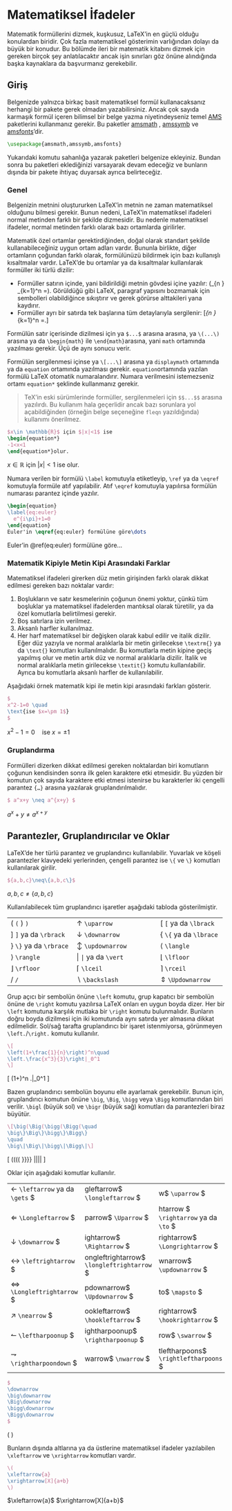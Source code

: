 # Matematiksel İfadeler

Matematik formüllerini dizmek, kuşkusuz, LaTeX'in en güçlü olduğu
konulardan biridir. Çok fazla matematiksel gösterimin varlığından dolayı
da büyük bir konudur. Bu bölümde ileri bir
matematik kitabını dizmek için gereken birçok şey anlatılacaktır ancak
işin sınırları göz önüne alındığında başka kaynaklara da başvurmanız
gerekebilir.

## Giriş

Belgenizde yalnızca birkaç basit matematiksel formül kullanacaksanız
herhangi bir pakete gerek olmadan yazabilirsiniz. Ancak çok sayıda
karmaşık formül içeren bilimsel bir belge yazma niyetindeyseniz temel
[AMS](https://www.ams.org/publications/authors/tex/amslatex){texel="noreferrer noopener"
target="_blank"} paketlerini kullanmanız gerekir. Bu paketler
[amsmath](http://ftp.ntua.gr/mirror/ctan/macros/latex/required/amsmath/amsmath.pdf){texel="noreferrer noopener"
target="_blank"} ,
[amssymb](https://texdoc.net/texmf-dist/doc/fonts/amsfonts/amssymb.pdf){texel="noreferrer noopener"
target="_blank"} ve
[amsfonts](http://ftp.ntua.gr/mirror/ctan/fonts/amsfonts/doc/amsfonts.pdf){texel="noreferrer noopener"
target="_blank"}'dir.


``` tex
\usepackage{amsmath,amssymb,amsfonts}
```


Yukarıdaki komutu sahanlığa yazarak paketleri belgenize ekleyiniz.
Bundan sonra bu paketleri eklediğinizi varsayarak devam edeceğiz ve
bunların dışında bir pakete ihtiyaç duyarsak ayrıca belirteceğiz.

### Genel

Belgenizin metnini oluştururken LaTeX'in metnin ne zaman matematiksel
olduğunu bilmesi gerekir. Bunun nedeni, LaTeX'in matematiksel ifadeleri
normal metinden farklı bir şekilde dizmesidir. Bu nedenle matematiksel
ifadeler, normal metinden farklı olarak bazı ortamlarda girilirler.

Matematik özel ortamlar gerektirdiğinden, doğal olarak standart şekilde
kullanabileceğiniz uygun ortam adları vardır. Bununla birlikte, diğer
ortamların çoğundan farklı olarak, formülünüzü bildirmek için bazı
kullanışlı kısaltmalar vardır. LaTeX'de bu ortamlar ya da kısaltmalar
kullanılarak formüller iki türlü dizilir:

-   Formüller satırın içinde, yani bildirildiği metnin gövdesi içine
    yazılır: \(\lim\_{n \to \infty} \sum_{k=1}^n \frac{1}{k^2}
    =\frac{\pi^2}{6}\). Görüldüğü gibi LaTeX, paragraf yapısını
    bozmamak için sembolleri olabildiğince sıkıştırır ve gerek görürse
    alttakileri yana kaydırır.
-   Formüller ayrı bir satırda tek başlarına tüm detaylarıyla
    sergilenir: \[\lim_{n \to \infty} \sum_{k=1}^n
    \frac{1}{k^2} =\frac{\pi^2}{6}.\]

Formülün satır içerisinde dizilmesi için ya `$...$` arasına arasına, ya
`\(...\)` arasına ya da `\begin{math}` ile `\end{math}`arasına, yani
`math` ortamında yazılması gerekir. Üçü de aynı sonucu verir.

Formülün sergilenmesi içinse ya `\[...\]` arasına ya `displaymath`
ortamında ya da `equation` ortamında yazılması gerekir.
`equation `ortamında yazılan formülü LaTeX otomatik numaralandırır.
Numara verilmesini istemezseniz ortamı `equation*` şeklinde kullanmanız
gerekir.

> TeX'in eski sürümlerinde formüller, sergilenmeleri için `$$...$$`
> arasına yazılırdı. Bu kullanım hala geçerlidir ancak bazı sorunlara
> yol açabildiğinden (örneğin belge seçeneğine `fleqn` yazıldığında)
> kullanımı önerilmez.


``` tex
$x\in \mathbb{R}$ için $|x|<1$ ise
\begin{equation*}
-1<x<1
\end{equation*}olur.
```


$x\in\mathbb{R}$ için $|x|<1$ ise
\begin{equation}
-1<x<1
\end{equation}olur.


Numara verilen bir formülü `\label` komutuyla etiketleyip, `\ref` ya da
`\eqref` komutuyla formüle atıf yapılabilir. Atıf `\eqref` komutuyla
yapılırsa formülün numarası parantez içinde yazılır.


``` tex
\begin{equation}
\label{eq:euler}
  e^{i\pi}+1=0
\end{equation}
Euler'in \eqref{eq:euler} formülüne göre\dots
```



\begin{equation}
e^{i\pi}+1=0
(\#eq:euler)
\end{equation}
Euler'in \@ref(eq:euler) formülüne göre...


### Matematik Kipiyle Metin Kipi Arasındaki Farklar

Matematiksel ifadeleri girerken düz metin girişinden farklı olarak
dikkat edilmesi gereken bazı noktalar vardır:

1.  Boşlukların ve satır kesmelerinin çoğunun önemi yoktur, çünkü tüm
    boşluklar ya matematiksel ifadelerden mantıksal olarak türetilir, ya
    da özel komutlarla belirtilmesi gerekir.
2.  Boş satırlara izin verilmez.
3.  Aksanlı harfler kullanılmaz.
4.  Her harf matematiksel bir değişken olarak kabul edilir ve italik
    dizilir. Eğer düz yazıyla ve normal aralıklarla bir metin
    girilecekse `\textrm{}` ya da `\text{}` komutları kullanılmalıdır.
    Bu komutlarla metin kipine geçiş yapılmış olur ve metin artık düz ve
    normal aralıklarla dizilir. İtalik ve normal aralıklarla metin
    girilecekse `\textit{}` komutu kullanılabilir. Ayrıca bu komutlarla
    aksanlı harfler de kullanılabilir.

Aşağıdaki örnek matematik kipi ile metin kipi arasındaki farkları
gösterir.


```tex
$
x^2-1=0 \quad
\text{ise $x=\pm 1$}
$
```



$x^2-1=0 \quad \text{ise $x=\pm 1$}$


### Gruplandırma

Formülleri dizerken dikkat edilmesi gereken noktalardan biri komutların
çoğunun kendisinden sonra ilk gelen karaktere etki etmesidir. Bu yüzden
bir komutun çok sayıda karaktere etki etmesi istenirse bu karakterler
iki çengelli parantez `{…}` arasına yazılarak gruplandırılmalıdır.


``` tex
$ a^x+y \neq a^{x+y} $
```

$a^x+y \neq a^{x+y}$

## Parantezler, Gruplandırıcılar ve Oklar


LaTeX'de her türlü parantez ve gruplandırıcı kullanılabilir. Yuvarlak ve
köşeli parantezler klavyedeki yerlerinden, çengelli parantez ise `\{` ve
`\}` komutları kullanılarak girilir.


``` tex
${a,b,c}\neq\{a,b,c\}$
```

${a,b,c}\neq\{a,b,c\}$


Kullanılabilecek tüm gruplandırıcı işaretler aşağıdaki tabloda
gösterilmiştir.


|    |     |    |
|:---|:----|:---|
|( `(`   ) `)`           |  $\uparrow$ `\uparrow`    |  $[$ `[` ya da `\lbrack` |
|$]$ `]` ya da `\rbrack`|  $\downarrow$ `\downarrow`|  $\lbrace$ `\{` ya da `\lbrace`| 
|$\rbrace$ `\}` ya da `\rbrace`|   $\updownarrow$ `\updownarrow`|   $\langle$ `\langle`|
|$\rangle$ `\rangle`  |    $\vert$ `|` ya da `\vert`|   $\lfloor$ `\lfloor`  |
|$\rfloor$ `\rfloor` |     $\lceil$ `\lceil`    |       $\rceil$ `\rceil`  |
|$/$ `/`      |            $\backslash$ `\backslash` |  $\Updownarrow$ `\Updownarrow`| |$\Uparrow$ `\Uparrow` |   $\Downarrow$ `\Downarrow` |  $\\|$ `\|` ya da `\Vert` |                                                


Grup açıcı bir sembolün önüne `\left` komutu, grup kapatıcı bir sembolün
önüne de `\right` komutu yazılırsa LaTeX onları en uygun boyda dizer.
Her bir `\left` komutuna karşılık mutlaka bir `\right` komutu
bulunmalıdır. Bunların doğru boyda dizilmesi için iki komutunda aynı
satırda yer almasına dikkat edilmelidir. Sol/sağ tarafta gruplandırıcı
bir işaret istenmiyorsa, görünmeyen `\left.`/`\right.` komutu
kullanılır.


``` tex
\[
\left(1+\frac{1}{n}\right)^n\quad
\left.\frac{x^3}{3}\right|_0^1
\]
```



\[
\left(1+\frac{1}{n}\right)^n\quad
\left.\frac{x^3}{3}\right|_0^1
\]


Bazen gruplandırıcı sembolün boyunu elle ayarlamak gerekebilir. Bunun
için, gruplandırıcı komutun önüne `\big`, `\Big`, `\bigg` veya `\Bigg`
komutlarından biri verilir. `\bigl` (büyük sol) ve `\bigr` (büyük sağ)
komutları da parantezleri biraz büyütür.


``` tex
\[\big(\Big(\bigg(\Bigg(\quad
\big\}\Big\}\bigg\}\Bigg\}
\quad
\big\|\Big\|\bigg\|\Bigg\|\]
```



\[
\big(\Big(\bigg(\Bigg(\quad
\big\}\Big\}\bigg\}\Bigg\}
\quad
\big\|\Big\|\bigg\|\Bigg\|
\]


Oklar için aşağıdaki komutlar kullanılır.

  ------------------------------------------------ ------------------------------------------------ ---------------------------------------------- ------------------------------------------
  $\leftarrow$ `\leftarrow` ya da `\gets`     $\longleftarrow$ `\longleftarrow`             $\uparrow$ `\uparrow`                       $\Leftarrow$ `\Leftarrow`
  $\Longleftarrow$ `\Longleftarrow`             $\Uparrow$ `\Uparrow`                         $ \rightarrow $ `\rightarrow` ya da `\to`   $\longrightarrow$ `\longrightarrow`
  $\downarrow$ `\downarrow`                     $\Rightarrow$ `\Rightarrow`                   $\Longrightarrow$ `\Longrightarrow`         $\Downarrow$ `\Downarrow`
  $\leftrightarrow$ `\leftrightarrow`           $\longleftrightarrow$ `\longleftrightarrow`   $\updownarrow$ `\updownarrow`               $\Leftrightarrow$ `\Leftrightarrow`
  $\Longleftrightarrow$ `\Longleftrightarrow`   $\Updownarrow$ `\Updownarrow`                 $\mapsto$ `\mapsto`                         $\longmapsto$ `\longmapsto`
  $\nearrow$ `\nearrow`                         $\hookleftarrow$ `\hookleftarrow`             $\hookrightarrow$ `\hookrightarrow`         $\searrow$ `\searrow`
  $\leftharpoonup$ `\leftharpoonup`             $\rightharpoonup$ `\rightharpoonup`           $\swarrow$ `\swarrow`                       $\leftharpoondown$ `\leftharpoondown`
  $\rightharpoondown$ `\rightharpoondown`       $\nwarrow$ `\nwarrow`                         $\rightleftharpoons$ `\rightleftharpoons`   $\leadsto$ `\leadsto`
  ------------------------------------------------ ------------------------------------------------ ---------------------------------------------- ------------------------------------------


``` tex
$
\downarrow
\big\downarrow
\Big\downarrow
\bigg\downarrow
\Bigg\downarrow
$
```


\(
\downarrow
\big\downarrow
\Big\downarrow
\bigg\downarrow
\Bigg\downarrow
\)


Bunların dışında altlarına ya da üstlerine matematiksel ifadeler
yazılabilen `\xleftarrow` ve `\xrightarrow` komutları vardır.


``` tex
\(
\xleftarrow{a}
\xrightarrow[X]{a+b}
\)
```


$\xleftarrow{a}$
$\xrightarrow[X]{a+b}$







